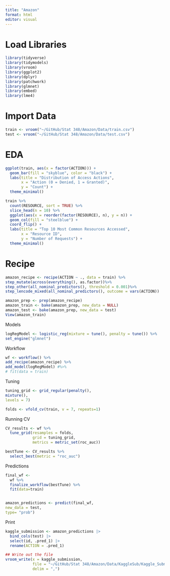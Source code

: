 ```yaml
---
title: "Amazon"
format: html
editor: visual
---
```


# Load Libraries

```r
library(tidyverse)
library(tidymodels)
library(vroom)
library(ggplot2)
library(dplyr)
library(patchwork)
library(glmnet)
library(embed)
library(lme4)
```

# Import Data

```r
train <- vroom("~/GitHub/Stat 348/Amazon/Data/train.csv")
test <- vroom("~/GitHub/Stat 348/Amazon/Data/test.csv")
```

# EDA

```r
ggplot(train, aes(x = factor(ACTION))) +
  geom_bar(fill = "skyblue", color = "black") +
  labs(title = "Distribution of Access Actions",
       x = "Action (0 = Denied, 1 = Granted)",
       y = "Count") +
  theme_minimal()

train %>%
  count(RESOURCE, sort = TRUE) %>%
  slice_head(n = 10) %>%
  ggplot(aes(x = reorder(factor(RESOURCE), n), y = n)) +
  geom_col(fill = "steelblue") +
  coord_flip() +
  labs(title = "Top 10 Most Common Resources Accessed",
       x = "Resource ID",
       y = "Number of Requests") +
  theme_minimal()
```

# Recipe

```r


amazon_recipe <- recipe(ACTION ~ ., data = train) %>%
step_mutate(across(everything(), as.factor))%>% 
step_other(all_nominal_predictors(), threshold = 0.001)%>%
step_lencode_mixed(all_nominal_predictors(), outcome = vars(ACTION))

amazon_prep <- prep(amazon_recipe)
amazon_train <- bake(amazon_prep, new_data = NULL)
amazon_test <- bake(amazon_prep, new_data = test)
View(amazon_train)
```

Models

```r
logRegModel <- logistic_reg(mixture = tune(), penalty = tune()) %>%
set_engine("glmnet")
```

Workflow

```r
wf <- workflow() %>%
add_recipe(amazon_recipe) %>%
add_model(logRegModel) #%>%
# fit(data = train)
```

Tuning

```r
tuning_grid <- grid_regular(penalty(),
mixture(),
levels = 7)

folds <- vfold_cv(train, v = 7, repeats=1)
```

Running CV

```r
CV_results <- wf %>%
  tune_grid(resamples = folds,
            grid = tuning_grid,
            metrics = metric_set(roc_auc))

bestTune <- CV_results %>%
  select_best(metric = "roc_auc")
```

Predictions

```r

final_wf <-
  wf %>%
  finalize_workflow(bestTune) %>%
  fit(data=train)


amazon_predictions <- predict(final_wf,
new_data = test,
type= "prob") 
```

Print

```r
kaggle_submission <- amazon_predictions |>
  bind_cols(test) |> 
  select(id, .pred_1) |>
  rename(ACTION = .pred_1) 

## Write out the file
vroom_write(x = kaggle_submission,
            file = "~/GitHub/Stat 348/Amazon/Data/KaggleSub/Kaggle_Submission.csv",
            delim = ",")
```
